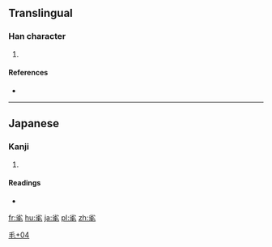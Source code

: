 ==Translingual==

===Han character===
{{Han char|rn=82|rad=毛|as=04|sn=8|four=|canj=FHHQU}}

# {{defn|Han|sort=毛04}}

====References====
* {{Han ref|kx=0592.161|dkj=16790|dj=0984.160|hdz=31995.121|uh=6BDF|ud=27615}}

----

==Japanese==

===Kanji===
{{ja-kanji|grade=|rs=毛04}}

# {{defn|lang=ja|sort=毛04}}

====Readings====
* {{ja-readings|on=|kun=[[むしる]] (mushiru)}}

[[Category:Japanese-only CJKV Characters|毛+04]]

[[fr:毟]]
[[hu:毟]]
[[ja:毟]]
[[pl:毟]]
[[zh:毟]]